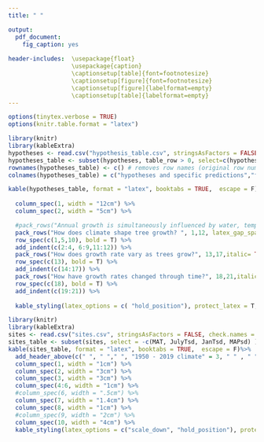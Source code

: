 ```yaml
---
title: " "

output: 
  pdf_document:
    fig_caption: yes
    
header-includes:  \usepackage{float}
                  \usepackage{caption}
                  \captionsetup[table]{font=footnotesize}
                  \captionsetup[figure]{font=footnotesize}
                  \captionsetup[figure]{labelformat=empty}
                  \captionsetup[table]{labelformat=empty}
---
```


```r
options(tinytex.verbose = TRUE)
options(knitr.table.format = "latex")
```



```r
library(knitr)
library(kableExtra)
hypotheses <- read.csv("hypothesis_table.csv", stringsAsFactors = FALSE, check.names = FALSE)
hypotheses_table <- subset(hypotheses, table_row > 0, select=c(hypothesis, supported)) # subset to include only records flagged with include ==1, keeping columns to plot
rownames(hypotheses_table) <- c() # removes row names (original row numbers) on hypothesis table
colnames(hypotheses_table) = c("hypotheses and specific predictions","frequency observed")

kable(hypotheses_table, format = "latex", booktabs = TRUE,  escape = F)%>%
  
  column_spec(1, width = "12cm") %>%
  column_spec(2, width = "5cm") %>%

  #pack_rows("Annual growth is simultaneously influenced by water, temperature, DBH, and time. ", 1, 5, latex_gap_space = "1em", colnum = 1, hline_before = FALSE) %>%
  pack_rows("How does climate shape tree growth? ", 1,12, latex_gap_space = "1em", italic= TRUE)%>%
  row_spec(c(1,5,10), bold = T) %>%
  add_indent(c(2:4, 6:9,11:12)) %>%
  pack_rows("How does growth rate vary as trees grow?", 13,17,italic= TRUE, latex_gap_space = "1em", hline_before = FALSE)%>%
  row_spec(c(13), bold = T) %>%
  add_indent(c(14:17)) %>%
  pack_rows("How have growth rates changed through time?", 18,21,italic= TRUE, latex_gap_space = "1em", hline_before = FALSE)%>%
  row_spec(c(18), bold = T) %>%
  add_indent(c(19:21)) %>%
  
  kable_styling(latex_options = c( "hold_position"), protect_latex = T, font_size = 7) 

```

\newpage

```r
library(knitr)
library(kableExtra)
sites <- read.csv("sites.csv", stringsAsFactors = FALSE, check.names = FALSE)
sites_table <- subset(sites, select = -c(MAT, JulyTsd, JanTsd, MAPsd) ) #drop MAT column, plus columns with sd
kable(sites_table, format = "latex", booktabs = TRUE,  escape = F)%>%
  add_header_above(c(" ", " "," ", "1950 - 2019 climate" = 3, " " , " "," "," ")) %>%
  column_spec(1, width = "1cm") %>%
  column_spec(2, width = "3cm") %>%
  column_spec(3, width = "3cm") %>%
  column_spec(4:6, width = "1cm") %>%
  #column_spec(6, width = ".5cm") %>%
  column_spec(7, width = "1.4cm") %>%
  column_spec(8, width = "1cm") %>%
  #column_spec(9, width = "2cm") %>%
  column_spec(10, width = "4cm") %>%
  kable_styling(latex_options = c("scale_down", "hold_position"), protect_latex = T) 
```
